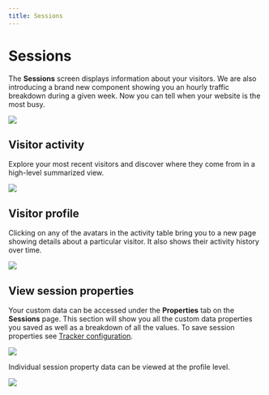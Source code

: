 ```yaml
---
title: Sessions
---
```


# Sessions

The **Sessions** screen displays information about your visitors. We are also introducing a brand new component showing you an
hourly traffic breakdown during a given week. Now you can tell when your website is the most busy.

<img src="https://content.umami.is/website/images/docs/v2/sessions-chart.png" />

## Visitor activity

Explore your most recent visitors and discover where they come from in a high-level summarized view.

<img src="https://content.umami.is/website/images/docs/v2/sessions-activity.png" />

## Visitor profile

Clicking on any of the avatars in the activity table bring you to a new page showing details about a particular visitor. It also shows their activity history over time.

<img src="https://content.umami.is/website/images/docs/v2/sessions-profile.png" />

## View session properties

Your custom data can be accessed under the **Properties** tab on the **Sessions** page.
This section will show you all the custom data properties you saved as well as a breakdown of all the values.
To save session properties see [Tracker configuration](/docs/tracker-functions#session-data).

<img src="https://content.umami.is/website/images/docs/v2/sessions-properties.png" />

Individual session property data can be viewed at the profile level.

<img src="https://content.umami.is/website/images/docs/v2/sessions-activity-properties.png" />
